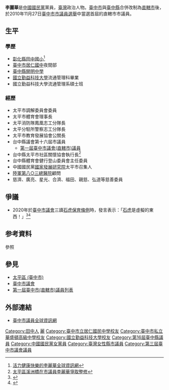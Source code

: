 {{Otheruses|李麗華}}
{{Like-resume|time=2020-11-10T08:47:41+00:00}}

'''李麗華'''{{BD|1953年|1月16日||}}是[[中國國民黨|中國國民黨]]黨員，[[臺灣|臺灣]]政治人物。[[臺中市|臺中市]]與[[臺中縣|臺中縣]]合併改制為[[直轄市|直轄市]]後，於2010年11月27日[[2010年中華民國直轄市市長暨市議員選舉|臺中市市議員選舉]]中當選首屆的直轄市市議員。

== 生平 ==
{{expand section}}

=== 學歷 ===
* [[彰化縣田中鎮田中國民小學|彰化縣田中國小]]<ref>[http://service.lanhouse.com.tw/houli/geren.asp 活力健康快樂的李麗華全球資訊網]{{dead link|date=2018年3月 |bot=InternetArchiveBot |fix-attempted=yes }}</ref>
* [[臺中市立居仁國民中學|臺中市居仁國中]]夜間部
* [[臺中市私立華盛頓高級中學|臺中縣開明中學]]
* [[國立勤益科技大學|國立勤益科技大學]]流通管理科畢業
* 國立勤益科技大學流通管理系碩士班

=== 經歷 ===
* 太平市調解委員會委員
* 太平市體育會理事長
* 太平消防隊鳳凰志工分隊長
* 太平分駐所警察志工分隊長
* 太平市教育發展協會公關長
* 台中縣議會第十六屆市議員
** [[第一屆臺中市(直轄市)議員列表|第一屆臺中市議會(直轄市)議員]]
* 台中縣太平市社區關懷協會執行長<ref>[http://n.yam.com/taiwanhot/place/20130708/20130708600884.html 太平區溪洲橋在市議員李麗華爭取整修]</ref>
* 台中縣體育會健行登山委員會主任委員
* 中國國民黨[[國家發展研究院|國家發展研究院]]太平市召集人
* [[陸軍第八○三總醫院|陸軍第八○三總醫院]]顧問
* 慈濟、廣亮、星光、合濟、福田、親慈、弘道等慈善委員

== 爭議 ==
* 2020年於[[臺中市議會|臺中市議會]]三讀[[石虎保育條例|石虎保育條例]]時，發言表示：「[[石虎|石虎]]是虛擬的東西！」<ref>{{Cite news|url=https://tw.appledaily.com/politics/20200710/4YR5CFLJYSDD3TR37WRHMURRCM/|title=擋保育條例！藍議員嗆「石虎是虛擬的」　網友怒灌爆臉書|author=張鈜閔|date=2020-07-10|publisher=蘋果日報 (台灣)|accessdate=2020-07-11|archive-date=2020-08-10|archive-url=https://web.archive.org/web/20200810155926/https://tw.appledaily.com/politics/20200710/4YR5CFLJYSDD3TR37WRHMURRCM/|dead-url=no}}</ref><ref>{{Cite news|url=https://tw.news.yahoo.com/%E5%8F%B0%E4%B8%AD%E5%9C%8B%E6%B0%91%E9%BB%A8%E8%AD%B0%E5%93%A1-%E7%9F%B3%E8%99%8E%E6%98%AF%E8%99%9B%E6%93%AC%E7%9A%84-114017529.html|title=台中國民黨議員：石虎是虛擬的|author=陳又瑞|date=2020-07-09|publisher=Yahoo!新聞|accessdate=2020-07-09|archive-date=2020-07-09|archive-url=https://web.archive.org/web/20200709130955/https://tw.news.yahoo.com/%E5%8F%B0%E4%B8%AD%E5%9C%8B%E6%B0%91%E9%BB%A8%E8%AD%B0%E5%93%A1-%E7%9F%B3%E8%99%8E%E6%98%AF%E8%99%9B%E6%93%AC%E7%9A%84-114017529.html|dead-url=no}}</ref>

== 参考資料 ==
;參照
{{Reflist}}

== 參見 ==
* [[太平區_(臺中市)|太平區 (臺中市)]]
* [[臺中市議會|臺中市議會]]
* [[第一屆臺中市(直轄市)議員列表|第一屆臺中市(直轄市)議員列表]]

== 外部連結 ==
* [http://www.tccc.gov.tw/wb_introduction02.asp?cno=222&zno=31#top 臺中市議員全球資訊網] {{Wayback|url=http://www.tccc.gov.tw/wb_introduction02.asp?cno=222&zno=31#top |date=20170426154357 }}

{{臺中市第1屆議員}}
{{臺中市第2屆議員}}
{{臺中市第3屆議員}}
{{DEFAULTSORT:Li李}}

[[Category:田中人|Category:田中人]]
[[Category:李姓|麗]]
[[Category:臺中市立居仁國民中學校友|Category:臺中市立居仁國民中學校友]]
[[Category:臺中市私立華盛頓高級中學校友|Category:臺中市私立華盛頓高級中學校友]]
[[Category:國立勤益科技大學校友|Category:國立勤益科技大學校友]]
[[Category:第16屆臺中縣議員|Category:第16屆臺中縣議員]]
[[Category:中國國民黨女黨員|Category:中國國民黨女黨員]]
[[Category:臺灣女性縣市議員|Category:臺灣女性縣市議員]]
[[Category:第三屆臺中市議會議員|Category:第三屆臺中市議會議員]]